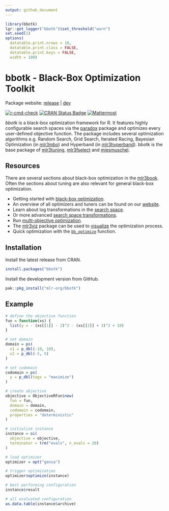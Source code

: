 ```yaml
---
output: github_document
---
```


```r
library(bbotk)
lgr::get_logger("bbotk")$set_threshold("warn")
set.seed(1)
options(
  datatable.print.nrows = 10,
  datatable.print.class = FALSE,
  datatable.print.keys = FALSE,
  width = 100)
```

# bbotk - Black-Box Optimization Toolkit

Package website: [release](https://bbotk.mlr-org.com/) | [dev](https://bbotk.mlr-org.com/dev/)

<!-- badges: start -->
[![r-cmd-check](https://github.com/mlr-org/bbotk/actions/workflows/r-cmd-check.yml/badge.svg)](https://github.com/mlr-org/bbotk/actions/workflows/r-cmd-check.yml)
[![CRAN Status Badge](https://www.r-pkg.org/badges/version-ago/bbotk)](https://cran.r-project.org/package=bbotk)
[![Mattermost](https://img.shields.io/badge/chat-mattermost-orange.svg)](https://lmmisld-lmu-stats-slds.srv.mwn.de/mlr_invite/)
<!-- badges: end -->

*bbotk* is a black-box optimization framework for R.
It features highly configurable search spaces via the [paradox](https://github.com/mlr-org/paradox) package and optimizes every user-defined objective function.
The package includes several optimization algorithms e.g. Random Search, Grid Search, Iterated Racing, Bayesian Optimization (in [mlr3mbo](https://github.com/mlr-org/mlr3mbo)) and Hyperband (in [mlr3hyperband](https://github.com/mlr-org/mlr3hyperband)).
bbotk is the base package of [mlr3tuning](https://github.com/mlr-org/mlr3tuning), [mlr3fselect](https://github.com/mlr-org/mlr3fselect) and [miesmuschel](https://github.com/mlr-org/miesmuschel).

## Resources

There are several sections about black-box optimization in the [mlr3book](https://mlr3book.mlr-org.com).
Often the sections about tuning are also relevant for general black-box optimization.

* Getting started with [black-box optimization](https://mlr3book.mlr-org.com/chapters/chapter5/advanced_tuning_methods_and_black_box_optimization.html#sec-black-box-optimization).
* An overview of all optimizers and tuners can be found on our [website](https://mlr-org.com/tuners.html).
* Learn about log transformations in the [search space](https://mlr3book.mlr-org.com/chapters/chapter4/hyperparameter_optimization.html#sec-logarithmic-transformations).
* Or more advanced [search space transformations](https://mlr3book.mlr-org.com/chapters/chapter4/hyperparameter_optimization.html#sec-tune-trafo).
* Run [multi-objective optimization](https://mlr3book.mlr-org.com/chapters/chapter5/advanced_tuning_methods_and_black_box_optimization.html#sec-multi-metrics-tuning).
* The [mlr3viz](https://github.com/mlr-org/mlr3viz) package can be used to [visualize](https://mlr-org.com/gallery/technical/2022-12-22-mlr3viz/#tuning-instance) the optimization process.
* Quick optimization with the [`bb_optimize`](https://bbotk.mlr-org.com/reference/bb_optimize.html) function.

## Installation

Install the latest release from CRAN.

```r
install.packages("bbotk")
```

Install the development version from GitHub.

```r
pak::pkg_install("mlr-org/bbotk")
```

## Example

```r
# define the objective function
fun = function(xs) {
  list(y = - (xs[[1]] - 2)^2 - (xs[[2]] + 3)^2 + 10)
}

# set domain
domain = ps(
  x1 = p_dbl(-10, 10),
  x2 = p_dbl(-5, 5)
)

# set codomain
codomain = ps(
  y = p_dbl(tags = "maximize")
)

# create objective
objective = ObjectiveRFun$new(
  fun = fun,
  domain = domain,
  codomain = codomain,
  properties = "deterministic"
)

# initialize instance
instance = oi(
  objective = objective,
  terminator = trm("evals", n_evals = 20)
)

# load optimizer
optimizer = opt("gensa")

# trigger optimization
optimizer$optimize(instance)

# best performing configuration
instance$result

# all evaluated configuration
as.data.table(instance$archive)
```

